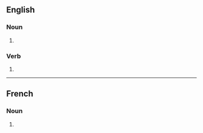 {{also|subpœnas}}

==English==

===Noun===
{{head|en|noun form}}

# {{plural of|en|subpoena}}

===Verb===
{{head|en|verb form}}

# {{en-third-person singular of|subpoena}}

----

==French==

===Noun===
{{head|fr|noun plural form|g=?}}

# {{plural of|fr|subpoena}}